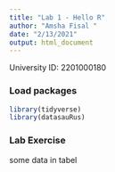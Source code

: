 ```yaml
---
title: "Lab 1 - Hello R"
author: "Amsha Fisal "
date: "2/13/2021"
output: html_document
---
```


University ID: 2201000180 

### Load packages

```r
library(tidyverse) 
library(datasauRus)
```


### Lab Exercise

some data in tabel